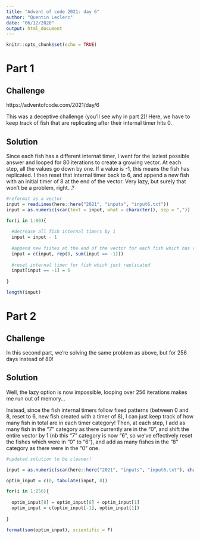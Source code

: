 ```yaml
---
title: "Advent of code 2021: day 6"
author: "Quentin Leclerc"
date: "06/12/2020"
output: html_document
---
```


```r
knitr::opts_chunk$set(echo = TRUE)
```

# Part 1

## Challenge

https://adventofcode.com/2021/day/6

This was a deceptive challenge (you'll see why in part 2)! Here, we have to keep track of fish that are replicating after their internal timer hits 0.

## Solution

Since each fish has a different internat timer, I went for the laziest possible answer and looped for 80 iterations to create a growing vector. At each step, all the values go down by one. If a value is -1, this means the fish has replicated. I then reset that internal timer back to 6, and append a new fish with an initial timer of 8 at the end of the vector. Very lazy, but surely that won't be a problem, right...?

```r

#reformat as a vector
input = readLines(here::here("2021", "inputs", "input6.txt"))
input = as.numeric(scan(text = input, what = character(), sep = ","))

for(i in 1:80){
  
  #decrease all fish internal timers by 1
  input = input - 1
  
  #append new fishes at the end of the vector for each fish which has replicated
  input = c(input, rep(8, sum(input == -1)))
  
  #reset internal timer for fish which just replicated
  input[input == -1] = 6
  
}

length(input)

```







# Part 2

## Challenge

In this second part, we're solving the same problem as above, but for 256 days instead of 80!

## Solution

Well, the lazy option is now impossible, looping over 256 iterations makes me run out of memory...

Instead, since the fish internal timers follow fixed patterns (between 0 and 8, reset to 6, new fish created with a timer of 8), I can just keep track of how many fish in total are in each timer category! Then, at each step, I add as many fish in the "7" category as there currently are in the "0", and shift the entire vector by 1 (nb this "7" category is now "6", so we've effectively reset the fishes which were in "0" to "6"), and add as many fishes in the "8" category as there were in the "0" one.

```r

#updated solution to be cleaner!

input = as.numeric(scan(here::here("2021", "inputs", "input6.txt"), character(), sep = ","))

optim_input = c(0, tabulate(input, 8))

for(i in 1:256){
  
  optim_input[8] = optim_input[8] + optim_input[1]
  optim_input = c(optim_input[-1], optim_input[1])
  
}

format(sum(optim_input), scientific = F)


```


